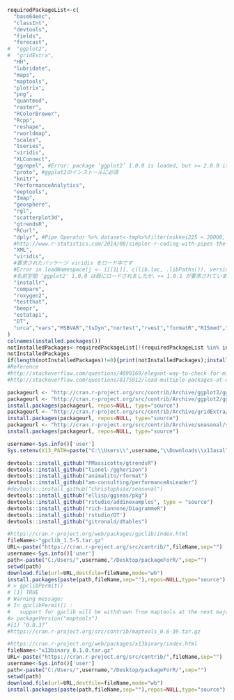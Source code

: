 ```r
requiredPackageList<-c(
  "base64enc",
  "classInt",
  "devtools",
  "fields",
  "forecast",
#  "ggplot2",
#  "gridExtra",
  "HH",
  "lubridate",
  "maps",
  "maptools",
  "plotrix",
  "png",
  "quantmod",
  "raster",
  "RColorBrewer",
  "Rcpp",
  "reshape",
  "rworldmap",
  "scales",
  "tseries",
  "viridis",
  "XLConnect",
  "ggrepel", #Error: package ‘ggplot2’ 1.0.0 is loaded, but >= 2.0.0 is required by ‘ggrepel’
  "proto", #ggplot2のインストールに必須
  "knitr",
  "PerformanceAnalytics",
  "eeptools",
  "Imap",
  "geosphere",
  "rgl",
  "scatterplot3d",
  "gtrendsR",
  "RCurl",
  "dplyr", #Pipe Operator %>% dataset<-tmp%>%filter(nikkei225 < 20000, usdjpy > 100)
  #http://www.r-statistics.com/2014/08/simpler-r-coding-with-pipes-the-present-and-future-of-the-magrittr-package/
  "XML",
  "viridis",
  #要求されたパッケージ viridis をロード中です 
  #Error in loadNamespace(j <- i[[1L]], c(lib.loc, .libPaths()), versionCheck = vI[[j]]) : 
  #名前空間 ‘ggplot2’ 1.0.0 は既にロードされましたが、>= 1.0.1 が要求されています 
  "installr",
  "compare",
  "roxygen2",
  "testthat",
  "beepr",
  "estatapi",
  "DT",
  "urca","vars","MSBVAR","tsDyn","nortest","rvest","formatR","RISmed","wmtsa"
)
colnames(installed.packages())
notInstalledPackages<-requiredPackageList[!(requiredPackageList %in% installed.packages()[,"Package"])] #apply logical vector to requiredPackageList
notInstalledPackages
if(length(notInstalledPackages)!=0){print(notInstalledPackages);install.packages(notInstalledPackages)}
#Reference 
#http://stackoverflow.com/questions/4090169/elegant-way-to-check-for-missing-packages-and-install-them
#http://stackoverflow.com/questions/8175912/load-multiple-packages-at-once
```

```r
packageurl <- "http://cran.r-project.org/src/contrib/Archive/ggplot2/ggplot2_1.0.0.tar.gz"
packageurl <- "http://cran.r-project.org/src/contrib/Archive/ggplot2/ggplot2_1.0.1.tar.gz"
install.packages(packageurl, repos=NULL, type="source")
packageurl <- "http://cran.r-project.org/src/contrib/Archive/gridExtra/gridExtra_0.9.1.tar.gz"
install.packages(packageurl, repos=NULL, type="source")
packageurl <- "http://cran.r-project.org/src/contrib/Archive/seasonal/seasonal_0.80.0.tar.gz"
install.packages(packageurl, repos=NULL, type="source")
```

```r
username<-Sys.info()['user']
Sys.setenv(X13_PATH=paste("C:\\Users\\",username,"\\Downloads\\x13asall_V1.1_B19\\x13as",sep=""))
```

```r
devtools::install_github("PMassicotte/gtrendsR")
devtools::install_github("lionel-/gghorizon")
devtools::install_github("animalito/rformat")
devtools::install_github("am-consulting/performanceAsLeader")
#devtools::install_github("christophsax/seasonal")
devtools::install_github("ellisp/ggseas/pkg")
devtools::install_github("rstudio/addinexamples", type = "source")
devtools::install_github("rich-iannone/DiagrammeR")
devtools::install_github('rstudio/DT')
devtools::install_github("gitronald/dtables")
```

```r
#https://cran.r-project.org/web/packages/gpclib/index.html
fileName<-"gpclib_1.5-5.tar.gz"
URL<-paste("https://cran.r-project.org/src/contrib/",fileName,sep="")
username<-Sys.info()['user']
path<-paste("C:/Users/",username,"/Desktop/packageForR/",sep="")
setwd(path)
download.file(url=URL,destfile=fileName,mode="wb")
install.packages(paste(path,fileName,sep=""),repos=NULL,type="source")
# > gpclibPermit()
# [1] TRUE
# Warning message:
# In gpclibPermit() :
#   support for gpclib will be withdrawn from maptools at the next major release
#> packageVersion("maptools")
#[1] ‘0.8.37’
#https://cran.r-project.org/src/contrib/maptools_0.8-39.tar.gz
```

```r
#https://cran.r-project.org/web/packages/x13binary/index.html
fileName<-"x13binary_0.1.0.tar.gz"
URL<-paste("https://cran.r-project.org/src/contrib/",fileName,sep="")
username<-Sys.info()['user']
path<-paste("C:/Users/",username,"/Desktop/packageForR/",sep="")
setwd(path)
download.file(url=URL,destfile=fileName,mode="wb")
install.packages(paste(path,fileName,sep=""),repos=NULL,type="source")
```